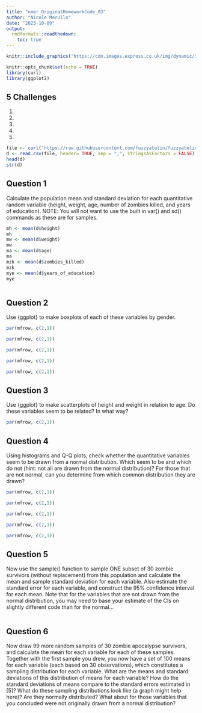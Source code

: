 ```yaml
---
title: "nmer_OriginalHomeworkCode_03"
author: "Nicole Merullo"
date: "2023-10-09"
output:
  rmdformats::readthedown:
    toc: true
---
```

```r
knitr::include_graphics('https://cdn.images.express.co.uk/img/dynamic/36/590x/Warm_bodies-376212.jpg?r=1686998680160') 
```

```r
knitr::opts_chunk$set(echo = TRUE)
library(curl)
library(ggplot2)
```

## 5 Challenges
1.
2.
3.
4.
5.

```r
file <- curl('https://raw.githubusercontent.com/fuzzyatelin/fuzzyatelin.github.io/master/AN588_Fall23/zombies.csv')
d <- read.csv(file, header= TRUE, sep = ",", stringsAsFactors = FALSE)
head(d)
str(d)
```

## Question 1

Calculate the population mean and standard deviation for each quantitative random variable (height, weight, age, number of zombies killed, and years of education). NOTE: You will not want to use the built in var() and sd() commands as these are for samples.

```r
mh <- mean(d$height)
mh
mw <- mean(d$weight)
mw
ma <- mean(d$age)
ma
mzk <- mean(d$zombies_killed)
mzk
mye <- mean(d$years_of_education)
mye
```

```r

```

## Question 2

Use {ggplot} to make boxplots of each of these variables by gender.

```r
par(mfrow, c(2,1))

```

```r
par(mfrow, c(2,1))

```

```r
par(mfrow, c(2,1))

```

```r
par(mfrow, c(2,1))

```

```r
par(mfrow, c(2,1))

```

## Question 3

Use {ggplot} to make scatterplots of height and weight in relation to age. Do these variables seem to be related? In what way?

```r
par(mfrow, c(2,1))

```

## Question 4

Using histograms and Q-Q plots, check whether the quantitative variables seem to be drawn from a normal distribution. Which seem to be and which do not (hint: not all are drawn from the normal distribution)? For those that are not normal, can you determine from which common distribution they are drawn?

```r
par(mfrow, c(2,1))

```

```r
par(mfrow, c(2,1))

```

```r
par(mfrow, c(2,1))

```

```r
par(mfrow, c(2,1))

```

```r
par(mfrow, c(2,1))

```

## Question 5

Now use the sample() function to sample ONE subset of 30 zombie survivors (without replacement) from this population and calculate the mean and sample standard deviation for each variable. Also estimate the standard error for each variable, and construct the 95% confidence interval for each mean. Note that for the variables that are not drawn from the normal distribution, you may need to base your estimate of the CIs on slightly different code than for the normal…

```r

```


## Question 6 

Now draw 99 more random samples of 30 zombie apocalypse survivors, and calculate the mean for each variable for each of these samples. Together with the first sample you drew, you now have a set of 100 means for each variable (each based on 30 observations), which constitutes a sampling distribution for each variable. What are the means and standard deviations of this distribution of means for each variable? How do the standard deviations of means compare to the standard errors estimated in [5]? What do these sampling distributions look like (a graph might help here)? Are they normally distributed? What about for those variables that you concluded were not originally drawn from a normal distribution?

```r

```
